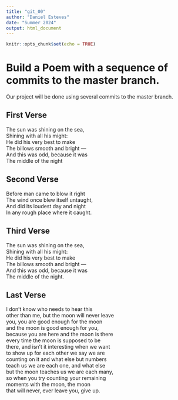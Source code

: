 ```yaml
---
title: "git_00"
author: "Daniel Esteves"
date: "Summer 2024"
output: html_document
---
```


```r
knitr::opts_chunk$set(echo = TRUE)
```
# Build a Poem with a sequence of commits to the master branch.
Our project will be done using several commits to the master branch.
<!-- Do not modify or change any text in "!--" bracketed areas such as this --- these are instructions to
you, if you change any of this the git program will notice it and compromise your git merging strategy !-->

## First Verse 
<!--Put the first five lines of a poem by Lewis Carrol in this section!-->

The sun was shining on the sea,  
      Shining with all his might:  
He did his very best to make  
      The billows smooth and bright —  
And this was odd, because it was  
      The middle of the night  

## Second Verse
<!--Put the first five lines of a poem by Robert Frost here!-->

Before man came to blow it right  
     The wind once blew itself untaught,  
And did its loudest day and night  
     In any rough place where it caught.  

## Third Verse
<!--Put the first two verses of The Walrus and the Carpenter here!-->

The sun was shining on the sea,  
      Shining with all his might:  
He did his very best to make  
      The billows smooth and bright —  
And this was odd, because it was  
      The middle of the night. 
      
## Last Verse
<!--Put a short poem of your choice 8-20 lines,here!-->

I don’t know who needs to hear this  
other than me, but the moon will never leave  
you, you are good enough for the moon  
and the moon is good enough for you,  
because you are here and the moon is there  
every time the moon is supposed to be  
there, and isn’t it interesting when we want  
to show up for each other we say we are  
counting on it and what else but numbers  
teach us we are each one, and what else  
but the moon teaches us we are each many,  
so when you try counting  your remaining  
moments with the moon, the moon  
that will never, ever leave you, give up.  



